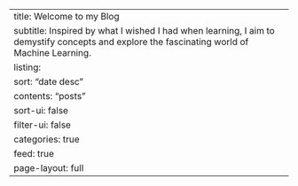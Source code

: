 ---
title: Welcome to my Blog
subtitle: Inspired by what I wished I had when learning, I aim to demystify concepts and explore the fascinating world of Machine Learning.
listing:
  sort: "date desc"
  contents: "posts"
  sort-ui: false
  filter-ui: false
  categories: true
  feed: true
page-layout: full
---